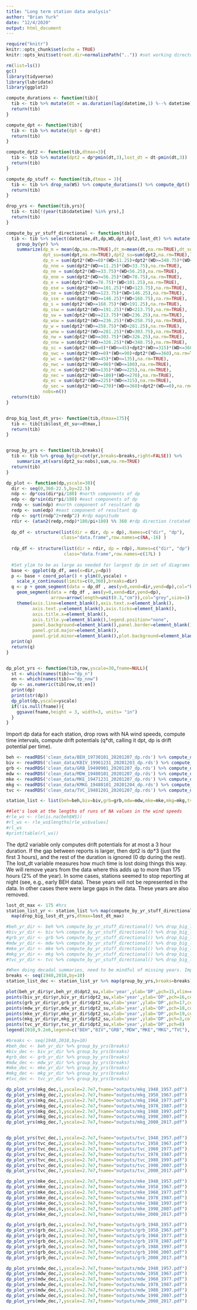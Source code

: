 ```yaml
---
title: "Long term station data analysis"
author: "Brian Yurk"
date: "12/4/2020"
output: html_document
---
```


```r
require("knitr")
knitr::opts_chunk$set(echo = TRUE)
knitr::opts_knit$set(root.dir=normalizePath("..")) #set working directory to the project directory
```

```r
rm(list=ls())
gc()
library(tidyverse)
library(lubridate)
library(ggplot2)
```

```r
compute_durations <- function(tib){
  tib <- tib %>% mutate(dt = as.duration(lag(datetime,1) %--% datetime)/dhours(1))
  return(tib)
}

compute_dpt <- function(tib){
  tib <- tib %>% mutate(dpt = dp*dt)
  return(tib)
}

compute_dpt2 <- function(tib,dtmax=3){
  tib <- tib %>% mutate(dpt2 = dp*pmin(dt,3),lost_dt = dt-pmin(dt,3))
  return(tib)
}

compute_dp_stuff <- function(tib,dtmax = 3){
  tib <- tib %>% drop_na(WS) %>% compute_durations() %>% compute_dpt() %>% compute_dpt2(dtmax)
  return(tib)
}

drop_yrs <- function(tib,yrs){
  tib <- tib[!(year(tib$datetime) %in% yrs),]
  return(tib)
}

compute_by_yr_stuff_directional <- function(tib){
  tib <- tib %>% select(datetime,dt,dp,WD,dpt,dpt2,lost_dt) %>% mutate(yr = year(datetime)) %>%
    group_by(yr) %>% 
    summarize(dp_m = mean(dp,na.rm=TRUE),dt_m=mean(dt,na.rm=TRUE),dt_sd=sd(dt,na.rm=TRUE),
              dpt_su=sum(dpt,na.rm=TRUE),dpt2_su=sum(dpt2,na.rm=TRUE),lost_dt_su=sum(lost_dt,na.rm=TRUE),
              dp_n = sum(dpt2*(WD>=0)*(WD<11.25)+dpt2*(WD>=348.75)*(WD<=360),na.rm=TRUE),
              dp_nne = sum(dpt2*(WD>=11.25)*(WD<33.75),na.rm=TRUE),
              dp_ne = sum(dpt2*(WD>=33.75)*(WD<56.25),na.rm=TRUE),
              dp_ene = sum(dpt2*(WD>=56.25)*(WD<78.75),na.rm=TRUE),
              dp_e = sum(dpt2*(WD>=78.75)*(WD<101.25),na.rm=TRUE),
              dp_ese = sum(dpt2*(WD>=101.25)*(WD<123.75),na.rm=TRUE),
              dp_se = sum(dpt2*(WD>=123.75)*(WD<146.25),na.rm=TRUE),
              dp_sse = sum(dpt2*(WD>=146.25)*(WD<168.75),na.rm=TRUE),
              dp_s = sum(dpt2*(WD>=168.75)*(WD<191.25),na.rm=TRUE),
              dp_ssw = sum(dpt2*(WD>=191.25)*(WD<213.75),na.rm=TRUE),
              dp_sw = sum(dpt2*(WD>=213.75)*(WD<236.25),na.rm=TRUE),
              dp_wsw = sum(dpt2*(WD>=236.25)*(WD<258.75),na.rm=TRUE),
              dp_w = sum(dpt2*(WD>=258.75)*(WD<281.25),na.rm=TRUE),
              dp_wnw = sum(dpt2*(WD>=281.25)*(WD<303.75),na.rm=TRUE),
              dp_nw = sum(dpt2*(WD>=303.75)*(WD<326.25),na.rm=TRUE),
              dp_nnw = sum(dpt2*(WD>=326.25)*(WD<348.75),na.rm=TRUE),
              dp_sc = sum(dpt2*(WD>=0)*(WD<=45)+dpt2*(WD>=315)*(WD<=360),na.rm=TRUE),
              dp_swc = sum(dpt2*(WD>=0)*(WD<=90)+dpt2*(WD==360),na.rm=TRUE),
              dp_wc = sum(dpt2*(WD>=45)*(WD<=135),na.rm=TRUE),
              dp_nwc = sum(dpt2*(WD>=90)*(WD<=180),na.rm=TRUE),
              dp_nc = sum(dpt2*(WD>=135)*(WD<=225),na.rm=TRUE),
              dp_nec = sum(dpt2*(WD>=180)*(WD<=270),na.rm=TRUE),
              dp_ec = sum(dpt2*(WD>=225)*(WD<=315),na.rm=TRUE),
              dp_sec = sum(dpt2*(WD>=270)*(WD<=360)+dpt2*(WD==0),na.rm=TRUE),
              nobs=n())
  return(tib)
}


drop_big_lost_dt_yrs<- function(tib,dtmax=175){
  tib <- tib[tib$lost_dt_su<=dtmax,]
  return(tib)
}


group_by_yrs <- function(tib,breaks){
  tib <- tib %>% group_by(gr=cut(yr,breaks=breaks,right=FALSE)) %>%
    summarize_at(vars(dpt2_su:nobs),sum,na.rm=TRUE)
  return(tib)
}

dp_plot <- function(dp,yscale=30){
  dir <- seq(0,360-22.5,by=22.5)
  ndp <- dp*cos(dir*pi/180) #north components of dp
  edp <- dp*sin(dir*pi/180) #east components of dp
  rndp <- sum(ndp) #north component of resultant dp
  redp <- sum(edp) #east component of resultant dp
  rdp <- sqrt(rndp^2+redp^2) #rdp magnitude
  rdir <- (atan2(redp,rndp)*180/pi+180) %% 360 #rdp direction (rotated 180 to point where the sand is going)
  
  dp_df <- structure(list(dir = dir, dp = dp),.Names=c("dir", "dp"),
                     class="data.frame",row.names=c(NA,-16) )
  
  rdp_df <- structure(list(dir = rdir, dp = rdp),.Names=c("dir", "dp"),
                      class="data.frame",row.names=c(17L) )
  
  #Set ylim to be as large as needed for largest dp in set of diagrams being displayed together. Then we get consistent scaling
  base <- ggplot(dp_df, aes(x=dir,y=dp))
  p <- base + coord_polar() + ylim(0,yscale) +
    scale_x_continuous(limits=c(0,360),breaks=dir)
  q <- p + geom_segment(data = dp_df , aes(y=0,xend=dir,yend=dp),col="black") +
    geom_segment(data = rdp_df , aes(y=0,xend=dir,yend=dp),
                 arrow=arrow(length=unit(0.3,"cm")),col="grey",size=1) +
    theme(axis.line=element_blank(),axis.text.x=element_blank(),
          axis.text.y=element_blank(),axis.ticks=element_blank(),
          axis.title.x=element_blank(),
          axis.title.y=element_blank(),legend.position="none",
          panel.background=element_blank(),panel.border=element_blank(),
          panel.grid.major=element_blank(),
          panel.grid.minor=element_blank(),plot.background=element_blank()) 
  print(q)
  return(q)
}


dp_plot_yrs <- function(tib,row,yscale=30,fname=NULL){
  st <- which(names(tib)=="dp_n")
  en <- which(names(tib)=="dp_nnw")
  dp <- as.numeric(tib[row,st:en])
  print(dp)
  print(str(dp))
  dp_plot(dp,yscale=yscale)
  if(!is.null(fname)){
    ggsave(fname,height = 3, width=3, units= "in")
  }
}
```

Import dp data for each station, drop rows with NA wind speeds, compute time intervals, compute drift potentials (q*dt, calling it dpt, dp is drift potential per time).

```r
beh <- readRDS('clean_data/BEH_19730101_20201207_dp.rds') %>% compute_dp_stuff() %>% drop_yrs(c(1973,1988,2020))
biv <- readRDS('clean_data/KBIV_19961231_20201203_dp.rds') %>% compute_dp_stuff() %>% drop_yrs(c(1996,2020))
grb <- readRDS('clean_data/GRB_19490901_20201207_dp.rds') %>% compute_dp_stuff() %>% drop_yrs(c(1949,2020))
mdw <- readRDS('clean_data/MDW_19480101_20201207_dp.rds') %>% compute_dp_stuff() %>% drop_yrs(c(2020))
mke <- readRDS('clean_data/MKE_19471231_20201207_dp.rds') %>% compute_dp_stuff() %>% drop_yrs(c(1947,2020))
mkg <- readRDS('clean_data/KMKG_19480101_20201204_dp.rds') %>% compute_dp_stuff() %>% drop_yrs(c(2020))
tvc <- readRDS('clean_data/TVC_19481201_20201207_dp.rds') %>% compute_dp_stuff() %>% drop_yrs(c(1948,2020))

station_list <- list(beh=beh,biv=biv,grb=grb,mdw=mdw,mke=mke,mkg=mkg,tvc=tvc)

##let's look at the lengths of runs of NA values in the wind speeds
#rle_ws <- rle(is.na(beh$WS))
#rl_ws <- rle_ws$lengths[rle_ws$values]
#rl_ws
#print(table(rl_ws))
```

The dpt2 variable only computes drift potentials for at most a 3 hour duration. If the gap between reports is larger, then dpt2 is dp*3 (just the first 3 hours), and the rest of the duration is ignored (0 dp during the rest). The lost_dt variable measures how much time is lost doing things this way. We will remove years from the data where this adds up to more than 175 hours (2% of the year). In some cases, stations seemed to stop reporting at night (see, e.g., early BEH data). These years will not be represented in the data. In other cases there were large gaps in the data. These years are also removed.


```r
lost_dt_max <- 175 #hrs
station_list_yr <- station_list %>% map(compute_by_yr_stuff_directional) %>%
  map(drop_big_lost_dt_yrs,dtmax=lost_dt_max)

#beh_yr_dir <- beh %>% compute_by_yr_stuff_directional() %>% drop_big_lost_dt_yrs(lost_dt_max)
#biv_yr_dir <- biv %>% compute_by_yr_stuff_directional() %>% drop_big_lost_dt_yrs(lost_dt_max)
#grb_yr_dir <- grb %>% compute_by_yr_stuff_directional() %>% drop_big_lost_dt_yrs(lost_dt_max)
#mdw_yr_dir <- mdw %>% compute_by_yr_stuff_directional() %>% drop_big_lost_dt_yrs(lost_dt_max)
#mke_yr_dir <- mke %>% compute_by_yr_stuff_directional() %>% drop_big_lost_dt_yrs(lost_dt_max)
#mkg_yr_dir <- mkg %>% compute_by_yr_stuff_directional() %>% drop_big_lost_dt_yrs(lost_dt_max)
#tvc_yr_dir <- tvc %>% compute_by_yr_stuff_directional() %>% drop_big_lost_dt_yrs(lost_dt_max)

#When doing decadal summaries, need to be mindful of missing years. Important if looking at dp totals, for example.
breaks <- seq(1948,2018,by=10)
station_list_dec <- station_list_yr %>% map(group_by_yrs,breaks=breaks)
```

```r
plot(beh_yr_dir$yr,beh_yr_d$dpt2_su,xlab='year',ylab='DP',pch=15,xlim=c(1948,2020),ylim=c(0,1e7),col="red")
points(biv_yr_dir$yr,biv_yr_dir$dpt2_su,xlab='year',ylab='DP',pch=16,col="orange")
points(grb_yr_dir$yr,grb_yr_dir$dpt2_su,xlab='year',ylab='DP',pch=17,col="magenta")
points(mdw_yr_dir$yr,mdw_yr_dir$dpt2_su,xlab='year',ylab='DP',pch=18,col="green")
points(mke_yr_dir$yr,mke_yr_dir$dpt2_su,xlab='year',ylab='DP',pch=19,col="blue")
points(mkg_yr_dir$yr,mkg_yr_dir$dpt2_su,xlab='year',ylab='DP',pch=3,col="purple")
points(tvc_yr_dir$yr,tvc_yr_dir$dpt2_su,xlab='year',ylab='DP',pch=8)
legend(2010,9.2e6,legend=c("BEH","BIV","GRB","MDW","MKE","MKG","TVC"), pch = c(15,16,17,18,19,3,8),col=c("red","orange","magenta","green","blue","purple","black"))
```



```r
#breaks <- seq(1948,2018,by=10)
#beh_dec <- beh_yr_dir %>% group_by_yrs(breaks)
#biv_dec <- biv_yr_dir %>% group_by_yrs(breaks)
#grb_dec <- grb_yr_dir %>% group_by_yrs(breaks)
#mdw_dec <- mdw_yr_dir %>% group_by_yrs(breaks)
#mke_dec <- mke_yr_dir %>% group_by_yrs(breaks)
#mkg_dec <- mkg_yr_dir %>% group_by_yrs(breaks)
#tvc_dec <- tvc_yr_dir %>% group_by_yrs(breaks)
```


```r
dp_plot_yrs(mkg_dec,1,yscale=2.7e7,fname="outputs/mkg_1948_1957.pdf")
dp_plot_yrs(mkg_dec,2,yscale=2.7e7,fname="outputs/mkg_1958_1967.pdf")
dp_plot_yrs(mkg_dec,3,yscale=2.7e7,fname="outputs/mkg_1968_1977.pdf")
dp_plot_yrs(mkg_dec,4,yscale=2.7e7,fname="outputs/mkg_1978_1987.pdf")
dp_plot_yrs(mkg_dec,5,yscale=2.7e7,fname="outputs/mkg_1988_1997.pdf")
dp_plot_yrs(mkg_dec,6,yscale=2.7e7,fname="outputs/mkg_1998_2007.pdf")
dp_plot_yrs(mkg_dec,7,yscale=2.7e7,fname="outputs/mkg_2008_2017.pdf")


dp_plot_yrs(tvc_dec,1,yscale=2.7e7,fname="outputs/tvc_1948_1957.pdf")
dp_plot_yrs(tvc_dec,2,yscale=2.7e7,fname="outputs/tvc_1958_1967.pdf")
dp_plot_yrs(tvc_dec,3,yscale=2.7e7,fname="outputs/tvc_1968_1977.pdf")
dp_plot_yrs(tvc_dec,4,yscale=2.7e7,fname="outputs/tvc_1978_1987.pdf")
dp_plot_yrs(tvc_dec,5,yscale=2.7e7,fname="outputs/tvc_1988_1997.pdf")
dp_plot_yrs(tvc_dec,6,yscale=2.7e7,fname="outputs/tvc_1998_2007.pdf")
dp_plot_yrs(tvc_dec,7,yscale=2.7e7,fname="outputs/tvc_2008_2017.pdf")

dp_plot_yrs(mke_dec,1,yscale=2.7e7,fname="outputs/mke_1948_1957.pdf")
dp_plot_yrs(mke_dec,2,yscale=2.7e7,fname="outputs/mke_1958_1967.pdf")
dp_plot_yrs(mke_dec,3,yscale=2.7e7,fname="outputs/mke_1968_1977.pdf")
dp_plot_yrs(mke_dec,4,yscale=2.7e7,fname="outputs/mke_1978_1987.pdf")
dp_plot_yrs(mke_dec,5,yscale=2.7e7,fname="outputs/mke_1988_1997.pdf")
dp_plot_yrs(mke_dec,6,yscale=2.7e7,fname="outputs/mke_1998_2007.pdf")
dp_plot_yrs(mke_dec,7,yscale=2.7e7,fname="outputs/mke_2008_2017.pdf")

dp_plot_yrs(grb_dec,1,yscale=2.7e7,fname="outputs/grb_1948_1957.pdf")
dp_plot_yrs(grb_dec,2,yscale=2.7e7,fname="outputs/grb_1958_1967.pdf")
dp_plot_yrs(grb_dec,3,yscale=2.7e7,fname="outputs/grb_1968_1977.pdf")
dp_plot_yrs(grb_dec,4,yscale=2.7e7,fname="outputs/grb_1978_1987.pdf")
dp_plot_yrs(grb_dec,5,yscale=2.7e7,fname="outputs/grb_1988_1997.pdf")
dp_plot_yrs(grb_dec,6,yscale=2.7e7,fname="outputs/grb_1998_2007.pdf")
dp_plot_yrs(grb_dec,7,yscale=2.7e7,fname="outputs/grb_2008_2017.pdf")

dp_plot_yrs(mdw_dec,1,yscale=2.7e7,fname="outputs/mdw_1948_1957.pdf")
dp_plot_yrs(mdw_dec,2,yscale=2.7e7,fname="outputs/mdw_1958_1967.pdf")
dp_plot_yrs(mdw_dec,3,yscale=2.7e7,fname="outputs/mdw_1968_1977.pdf")
dp_plot_yrs(mdw_dec,4,yscale=2.7e7,fname="outputs/mdw_1978_1987.pdf")
dp_plot_yrs(mdw_dec,5,yscale=2.7e7,fname="outputs/mdw_1988_1997.pdf")
dp_plot_yrs(mdw_dec,6,yscale=2.7e7,fname="outputs/mdw_1998_2007.pdf")
dp_plot_yrs(mdw_dec,7,yscale=2.7e7,fname="outputs/mdw_2008_2017.pdf")
```










